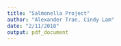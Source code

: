 ```yaml
---
title: "Salmonella Project"
author: "Alexander Tran, Cindy Lam"
date: "2/11/2018"
output: pdf_document
---
```


